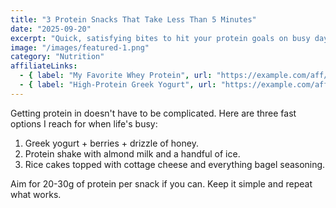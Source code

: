 ```yaml
---
title: "3 Protein Snacks That Take Less Than 5 Minutes"
date: "2025-09-20"
excerpt: "Quick, satisfying bites to hit your protein goals on busy days."
image: "/images/featured-1.png"
category: "Nutrition"
affiliateLinks:
  - { label: "My Favorite Whey Protein", url: "https://example.com/aff/whey" }
  - { label: "High-Protein Greek Yogurt", url: "https://example.com/aff/yogurt" }
---
```


Getting protein in doesn't have to be complicated. Here are three fast options I reach for when life's busy:

1. Greek yogurt + berries + drizzle of honey.
2. Protein shake with almond milk and a handful of ice.
3. Rice cakes topped with cottage cheese and everything bagel seasoning.

Aim for 20-30g of protein per snack if you can. Keep it simple and repeat what works.


